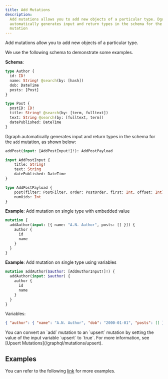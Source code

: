 ```yaml
---
title: Add Mutations
description:
  Add mutations allows you to add new objects of a particular type. Dgraph
  automatically generates input and return types in the schema for the add
  mutation
---
```


Add mutations allow you to add new objects of a particular type.

We use the following schema to demonstrate some examples.

**Schema**:

```graphql
type Author {
  id: ID!
  name: String! @search(by: [hash])
  dob: DateTime
  posts: [Post]
}

type Post {
  postID: ID!
  title: String! @search(by: [term, fulltext])
  text: String @search(by: [fulltext, term])
  datePublished: DateTime
}
```

Dgraph automatically generates input and return types in the schema for the
`add` mutation, as shown below:

```graphql
addPost(input: [AddPostInput!]!): AddPostPayload

input AddPostInput {
	title: String!
	text: String
	datePublished: DateTime
}

type AddPostPayload {
	post(filter: PostFilter, order: PostOrder, first: Int, offset: Int): [Post]
	numUids: Int
}
```

**Example**: Add mutation on single type with embedded value

```graphql
mutation {
  addAuthor(input: [{ name: "A.N. Author", posts: [] }]) {
    author {
      id
      name
    }
  }
}
```

**Example**: Add mutation on single type using variables

```graphql
mutation addAuthor($author: [AddAuthorInput!]!) {
  addAuthor(input: $author) {
    author {
      id
      name
    }
  }
}
```

Variables:

```json
{ "author": { "name": "A.N. Author", "dob": "2000-01-01", "posts": [] } }
```

<Note>
  You can convert an `add` mutation to an `upsert` mutation by setting the value
  of the input variable `upsert` to `true`. For more information, see [Upsert
  Mutations](/graphql/mutations/upsert).
</Note>

## Examples

You can refer to the following
[link](https://github.com/dgraph-io/dgraph/blob/main/graphql/resolve/add_mutation_test.yaml)
for more examples.
